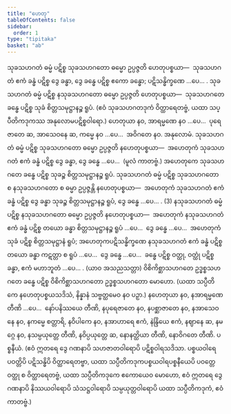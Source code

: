 ```yaml
---
title: "ဟေတု"
tableOfContents: false
sidebar:
  order: 1
type: "tipitaka"
basket: "ab"
---
```



<DynamicBreadcrumb />

<Division number="168">

<Paragraph number="4440">
သုခသဟဂတံ ဓမ္မံ ပဋိစ္စ သုခသဟဂတော ဓမ္မော ဥပ္ပဇ္ဇတိ ဟေတုပစ္စယာ—  သုခသဟဂတံ ဧကံ ခန္ဓံ ပဋိစ္စ ဒွေ ခန္ဓာ, ဒွေ ခန္ဓေ ပဋိစ္စ ဧကော ခန္ဓော; ပဋိသန္ဓိက္ခဏေ …ပေ… . သုခသဟဂတံ ဓမ္မံ ပဋိစ္စ နသုခသဟဂတော ဓမ္မော ဥပ္ပဇ္ဇတိ ဟေတုပစ္စယာ—  သုခသဟဂတေ ခန္ဓေ ပဋိစ္စ သုခံ စိတ္တသမုဋ္ဌာနဉ္စ ရူပံ. (ဧဝံ သုခသဟဂတဒုကံ ဝိတ္ထာရေတဗ္ဗံ, ယထာ သပ္ပီတိကဒုကဿ အနုလောမပဋိစ္စဝါရော.)
</Paragraph>

<Paragraph number="4441">
ဟေတုယာ နဝ, အာရမ္မဏေ နဝ …ပေ…  ပုရေဇာတေ ဆ, အာသေဝနေ ဆ, ကမ္မေ နဝ …ပေ…  အဝိဂတေ နဝ.

</Paragraph>
</Division>

<Paragraph number="4442" type="center">
အနုလောမံ.


</Paragraph>

<Division number="169">

<Paragraph number="4443">
သုခသဟဂတံ ဓမ္မံ ပဋိစ္စ သုခသဟဂတော ဓမ္မော ဥပ္ပဇ္ဇတိ နဟေတုပစ္စယာ—  အဟေတုကံ သုခသဟဂတံ ဧကံ ခန္ဓံ ပဋိစ္စ ဒွေ ခန္ဓာ, ဒွေ ခန္ဓေ …ပေ…  (မူလံ ကာတဗ္ဗံ.) အဟေတုကေ သုခသဟဂတေ ခန္ဓေ ပဋိစ္စ သုခဉ္စ စိတ္တသမုဋ္ဌာနဉ္စ ရူပံ. သုခသဟဂတံ ဓမ္မံ ပဋိစ္စ သုခသဟဂတော စ နသုခသဟဂတော စ ဓမ္မာ ဥပ္ပဇ္ဇန္တိ နဟေတုပစ္စယာ—  အဟေတုကံ သုခသဟဂတံ ဧကံ ခန္ဓံ ပဋိစ္စ ဒွေ ခန္ဓာ သုခဉ္စ စိတ္တသမုဋ္ဌာနဉ္စ ရူပံ, ဒွေ ခန္ဓေ …ပေ… . (3)
</Paragraph>

<Paragraph number="4444">
နသုခသဟဂတံ ဓမ္မံ ပဋိစ္စ နသုခသဟဂတော ဓမ္မော ဥပ္ပဇ္ဇတိ နဟေတုပစ္စယာ—  အဟေတုကံ နသုခသဟဂတံ ဧကံ ခန္ဓံ ပဋိစ္စ တယော ခန္ဓာ စိတ္တသမုဋ္ဌာနဉ္စ ရူပံ …ပေ…  ဒွေ ခန္ဓေ …ပေ…  အဟေတုကံ သုခံ ပဋိစ္စ စိတ္တသမုဋ္ဌာနံ ရူပံ; အဟေတုကပဋိသန္ဓိက္ခဏေ နသုခသဟဂတံ ဧကံ ခန္ဓံ ပဋိစ္စ တယော ခန္ဓာ ကဋတ္တာ စ ရူပံ …ပေ…  ဒွေ ခန္ဓေ …ပေ…  ခန္ဓေ ပဋိစ္စ ဝတ္ထု, ဝတ္ထုံ ပဋိစ္စ ခန္ဓာ, ဧကံ မဟာဘူတံ …ပေ… . (ယာဝ အသညသတ္တာ) ဝိစိကိစ္ဆာသဟဂတေ ဥဒ္ဓစ္စသဟဂတေ ခန္ဓေ ပဋိစ္စ ဝိစိကိစ္ဆာသဟဂတော ဥဒ္ဓစ္စသဟဂတော မောဟော. (ယထာ သပ္ပီတိကေ နဟေတုပစ္စယသဒိသံ, နိန္နာနံ သဗ္ဗတ္ထမေဝ နဝ ပဉှာ.)
</Paragraph>

<Paragraph number="4445">
နဟေတုယာ နဝ, နအာရမ္မဏေ တီဏိ …ပေ…  နော်ပနိဿယေ တီဏိ, နပုရေဇာတေ နဝ, နပစ္ဆာဇာတေ နဝ, နအာသေဝနေ နဝ, နကမ္မေ စတ္တာရိ, နဝိပါကေ နဝ, နအာဟာရေ ဧကံ, နဲန္ဒြိယေ ဧကံ, နဈာနေ ဆ, နမဂ္ဂေ နဝ, နသမ္ပယုတ္တေ တီဏိ, နဝိပ္ပယုတ္တေ ဆ, နောနတ္ထိယာ တီဏိ, နောဝိဂတေ တီဏိ.

</Paragraph>
</Division>

<Paragraph number="4446" type="center">
ပစ္စနီယံ.


</Paragraph>

<Paragraph number="4447">
(ဧဝံ ဣတရေ ဒွေ ဂဏနာပိ သဟဇာတဝါရောပိ ပဋိစ္စဝါရသဒိသာ. ပစ္စယဝါရေ ပဝတ္တိပိ ပဋိသန္ဓိပိ ဝိတ္ထာရေတဗ္ဗာ, ယထာ သပ္ပီတိကဒုကပစ္စယဝါရပစ္စနီယေပိ ပဝတ္တေ ဝတ္ထု စ ဝိတ္ထာရေတဗ္ဗံ, ယထာ သပ္ပီတိကဒုကေ ဧကောယေဝ မောဟော, ဧဝံ ဣတရေ ဒွေ ဂဏနာပိ နိဿယဝါရောပိ သံသဋ္ဌဝါရောပိ သမ္ပယုတ္တဝါရောပိ ယထာ သပ္ပီတိကဒုကံ, ဧဝံ ကာတဗ္ဗံ.)
</Paragraph>